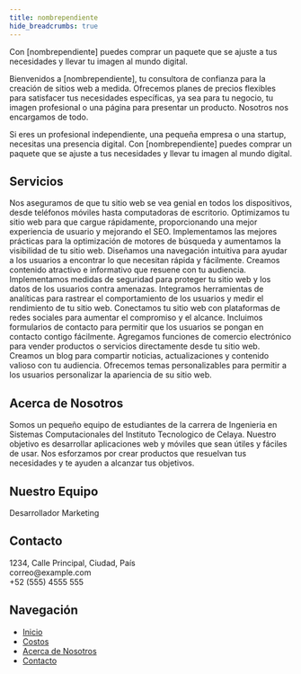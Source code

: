 ```yaml
---
title: nombrependiente
hide_breadcrumbs: true
---
```



<Callout variant="success" title="Lleva tu imagen al mundo digital">
    Con [nombrependiente] puedes comprar un paquete que se ajuste a tus necesidades y llevar tu imagen al mundo digital.
</Callout>

Bienvenidos a [nombrependiente], tu consultora de confianza para la creación de sitios web a medida. Ofrecemos planes de precios flexibles para satisfacer tus necesidades específicas, ya sea para tu negocio, tu imagen profesional o una página para presentar un producto. Nosotros nos encargamos de todo.

Si eres un profesional independiente, una pequeña empresa o una startup, necesitas una presencia digital. Con [nombrependiente] puedes comprar un paquete que se ajuste a tus necesidades y llevar tu imagen al mundo digital.

## Servicios

<Card title="Diseño Responsivo" icon={Globe} color="Pink">
  Nos aseguramos de que tu sitio web se vea genial en todos los dispositivos, desde teléfonos móviles hasta computadoras de escritorio.
</Card>

<Card title="Velocidad de Carga Rápida" icon={TrendingUp} color="Purple">
  Optimizamos tu sitio web para que cargue rápidamente, proporcionando una mejor experiencia de usuario y mejorando el SEO.
</Card>

<Card title="Optimización SEO" icon={BarChart2} color="Red">
  Implementamos las mejores prácticas para la optimización de motores de búsqueda y aumentamos la visibilidad de tu sitio web.
</Card>

<Card title="Navegación Amigable" icon={Layout} color="Orange">
  Diseñamos una navegación intuitiva para ayudar a los usuarios a encontrar lo que necesitan rápida y fácilmente.
</Card>

<Card title="Contenido de Alta Calidad" icon={Edit3} color="Yellow">
  Creamos contenido atractivo e informativo que resuene con tu audiencia.
</Card>

<Card title="Seguridad" icon={Shield} color="Green">
  Implementamos medidas de seguridad para proteger tu sitio web y los datos de los usuarios contra amenazas.
</Card>

<Card title="Integración de Analíticas" icon={BarChart2} color="Teal">
  Integramos herramientas de analíticas para rastrear el comportamiento de los usuarios y medir el rendimiento de tu sitio web.
</Card>

<Card title="Integración con Redes Sociales" icon={Globe} color="Sky">
  Conectamos tu sitio web con plataformas de redes sociales para aumentar el compromiso y el alcance.
</Card>

<Card title="Formularios de Contacto" icon={Phone} color="Blue">
  Incluimos formularios de contacto para permitir que los usuarios se pongan en contacto contigo fácilmente.
</Card>

<Card title="Funcionalidad de Comercio Electrónico" icon={ShoppingCart} color="Pink">
  Agregamos funciones de comercio electrónico para vender productos o servicios directamente desde tu sitio web.
</Card>

<Card title="Blog" icon={Edit3} color="Purple">
  Creamos un blog para compartir noticias, actualizaciones y contenido valioso con tu audiencia.
</Card>

<Card title="Temas Personalizables" icon={Layout} color="Red">
  Ofrecemos temas personalizables para permitir a los usuarios personalizar la apariencia de su sitio web.
</Card>

## Acerca de Nosotros

<Callout variant="info" title="Nuestro Equipo">
  Somos un pequeño equipo de estudiantes de la carrera de Ingenieria en Sistemas Computacionales del Instituto Tecnologico de Celaya.
</Callout>

<Card title="Desarrollando la creatividad y la innovación" icon={Users} color="Orange">
  Nuestro objetivo es desarrollar aplicaciones web y móviles que sean útiles y fáciles de usar. Nos esforzamos por crear productos que resuelvan tus necesidades y te ayuden a alcanzar tus objetivos.
</Card>

## Nuestro Equipo

<Card title="Andres Castillo" icon={Users} color="Yellow">
  Desarrollador
</Card>

<Card title="Uriel Flores" icon={Users} color="Green">
  Marketing
</Card>

## Contacto

<Callout variant="info" title="Información de Contacto">
  1234, Calle Principal, Ciudad, País<br/>
  correo@example.com<br/>
  +52 (555) 4555 555
</Callout>

## Navegación

- [Inicio](/inicio)
- [Costos](/costos)
- [Acerca de Nosotros](/acerca-de-nosotros)
- [Contacto](/contacto)
